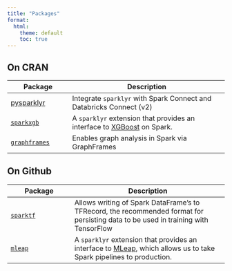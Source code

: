 ```yaml
---
title: "Packages"
format:
  html:
    theme: default
    toc: true
---
```


## On CRAN

| Package                                                 | Description                                                                                               |
|---------------------|----------------------------------------------------|
| [pysparklyr](/packages/pysparklyr/latest/index.md)      | Integrate `sparklyr` with Spark Connect and Databricks Connect (v2)                                       |
| [`sparkxgb`](/packages/sparkxgb/latest/index.md)        | A `sparklyr` extension that provides an interface to [XGBoost](https://github.com/dmlc/xgboost) on Spark. |
| [`graphframes`](/packages/graphframes/latest/index.md)  | Enables graph analysis in Spark via GraphFrames                                                           |

## On Github

| Package                                        | Description                                                                                                                                            |
|---------------------|---------------------------------------------------|
| [`sparktf`](/packages/sparktf/latest/index.md) | Allows writing of Spark DataFrame's to TFRecord, the recommended format for persisting data to be used in training with TensorFlow                     |
| [`mleap`](/packages/mleap/latest/index.md)     | A `sparklyr` extension that provides an interface to [MLeap](https://github.com/combust/mleap), which allows us to take Spark pipelines to production. |
